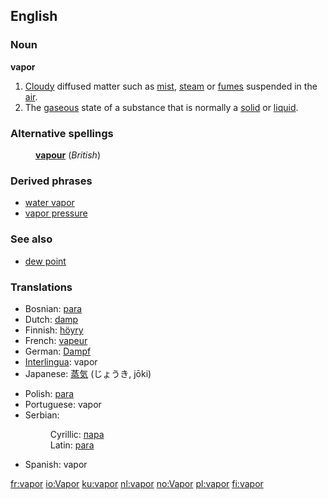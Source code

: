 ==English==

===Noun===
'''vapor'''
{{wikipedia}}
#[[Cloud]]y diffused matter such as [[mist]], [[steam]] or [[fume]]s suspended in the [[air]].
#The [[gaseous]] state of a substance that is normally a [[solid]] or [[liquid]].

===Alternative spellings===
:'''[[vapour]]''' (''British'')

===Derived phrases===
*[[water vapor]]
*[[vapor pressure]]

===See also===
*[[dew point]]

===Translations===
{{top}}
*Bosnian: [[para#Bosnian|para]] {{f}}
*Dutch: [[damp]] {{m}}
*Finnish: [[höyry]]
*French: [[vapeur]] {{f}}
*German: [[Dampf]] {{m}}
*[[Interlingua]]: vapor
*Japanese: [[蒸気]] (じょうき, jōki)
{{mid}}
*Polish: [[para#Polish|para]] {{f}}
*Portuguese: vapor {{m}}
*Serbian:
*:Cyrillic: [[пара#Serbian|пара]] {{f}}
*:Latin: [[para#Serbian|para]] {{f}}
*Spanish: vapor {{m}}
{{bottom}}

[[fr:vapor]]
[[io:Vapor]]
[[ku:vapor]]
[[nl:vapor]]
[[no:Vapor]]
[[pl:vapor]]
[[fi:vapor]]